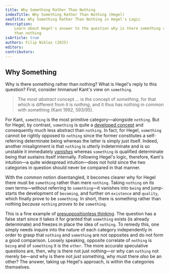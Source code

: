 ```yaml
---
title: Why Something Rather Than Nothing
indexTitle: Why Something Rather Than Nothing (Hegel)
seoTitle: Why Something Rather Than Nothing in Hegel's Logic
description:
    Learn about Hegel's answer to the question why is there something rather
    than nothing
isArticle: true
authors: Filip Niklas (2025)
editors:
contributors:
---
```


## Why Something

Why is there something rather than nothing? What is Hegel's reply to this
question? First, consider Immanuel Kant's view on `something`.

> The _most abstract_ concept ... is the concept of _something_, for that which
> is different from it is _nothing_, and it thus has nothing in common with
> something (Kant 1992, 593/95).

For Kant, `something` is the most primitive category&mdash;alongside `nothing`.
But for Hegel, by contrast, `something` is quite a
[developed concept](/articles/hegel/reference/something/development) and
consequently much less abstract than `nothing`. In fact, for Hegel, `something`
cannot be rightly opposed to `nothing` since the former constitutes a
self-referring determinate being whereas the latter is simply just itself.
Indeed, another misalignment is that `nothing` is utterly indeterminate and is
so unstable it immediately
[_vanishes_](/articles/hegel/reference/nothing/development) whereas `something`
is qualified determinate being that sustains itself internally. Following
Hegel's logic, therefore, Kant's intuition&mdash;a quite widespread
intuition&mdash;does not hold since the two categories in question should never
be compared in that manner.

With the common notion disentangled, it becomes clearer why for Hegel there must
be `something` rather than mere `nothing`. Taking `nothing` on its own
terms&mdash;without referring to `something`&mdash;it vanishes into `being` and
jump-starts the development of `becoming`, and further on `existence` and
`quality`, which finally prove to be `something`. In short, there is something
rather than nothing _because_ `nothing` _proves to be_ `something`.

This is a fine example of
[presuppositionless thinking](/articles/hegel/guides/presuppositionless-thinking).
The question has a false start since it takes it for granted that `something`
exists (is already determinate) and freezes in place the idea of `nothing`. To
remedy this, one simply needs inquire into the nature of each category
independently in order to grasp that `nothing` and `something` are not opposites
and do not form a good comparison. Loosely speaking, opposite correlate of
`nothing` is `being` and of `something` it is the `other`. The more accurate
speculative questions are, then, why is there not just nothing&mdash;or why can
`nothing` not merely be&mdash;and why is there not _just_ something, why must
there _also_ be an other? The answer, taking up Hegel's approach, is within the
categories themselves.
